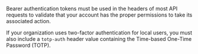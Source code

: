 Bearer authentication tokens must be used in the headers of most API requests to validate that your account has the proper permissions to take its associated action.

If your organization uses two-factor authentication for local users, you must also include a `totp-auth` header value containing the Time-based One-Time Password (TOTP).


